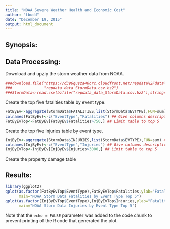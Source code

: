 ```yaml
---
title: "NOAA Severe Weather Health and Economic Cost"
author: "tbudd"
date: "December 19, 2015"
output: html_document
---
```

## Synopsis:

## Data Processing:

Download and upzip the storm weather data from NOAA.
```r
###download.file("https://d396qusza40orc.cloudfront.net/repdata%2Fdata%2FStormData.csv.bz2",
###              "repdata_data_StormData.csv.bz2")
###StormData<-read.csv(bzfile("repdata_data_StormData.csv.bz2"),stringsAsFactors = FALSE)
```
Create the top five fatalities table by event type.
```r
FatByEv<-aggregate(StormData$FATALITIES,list(StormData$EVTYPE),FUN=sum) ## Aggregate by event type
colnames(FatByEv)<-c("EventType","Fatalities") ## Give columns descriptive names
FatByEvTop<-FatByEv[FatByEv$Fatalities>750,] ## Limit table to top 5
```
Create the top five injuries table by event type.
```r
InjByEv<-aggregate(StormData$INJURIES,list(StormData$EVTYPE),FUN=sum) ## Aggregate by event type
colnames(InjByEv)<-c("EventType","Injuries") ## Give columns descriptive names
InjByEvTop<-InjByEv[InjByEv$Injuries>3000,] ## Limit table to top 5
```
Create the property damage table

## Results:

```r
library(ggplot2)
qplot(as.factor(FatByEvTop$EventType),FatByEvTop$Fatalities,ylab="Fatalities",xlab="",
      main="NOAA Storm Data Fatalities by Event Type Top 5")
qplot(as.factor(InjByEvTop$EventType),InjByEvTop$Injuries,ylab="Fatalities",xlab="",
      main="NOAA Storm Data Injuries by Event Type Top 5")
```

Note that the `echo = FALSE` parameter was added to the code chunk to prevent printing of the R code that generated the plot.
